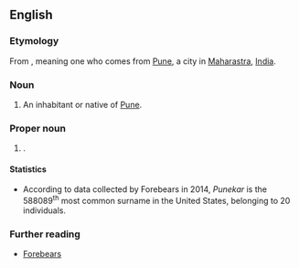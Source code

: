 ==English==
{{wikipedia}}

===Etymology===
From {{der|en|mr|पुणेकर}}, meaning one who comes from [[Pune]], a city in [[Maharastra]], [[India]].

===Noun===
{{en-noun}}

# An inhabitant or native of [[Pune]].

===Proper noun===
{{en-proper noun|s}}

# {{surname|en|from=Marathi}}.

====Statistics====
* According to data collected by Forebears in 2014, ''Punekar'' is the 588089<sup>th</sup> most common surname in the United States, belonging to 20 individuals.

===Further reading===
* [https://forebears.io/surnames/punekar Forebears]